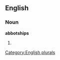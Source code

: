 ==English==

===Noun===
'''abbotships'''

# {{plural of|[[abbotship]]}}

[[Category:English plurals]]